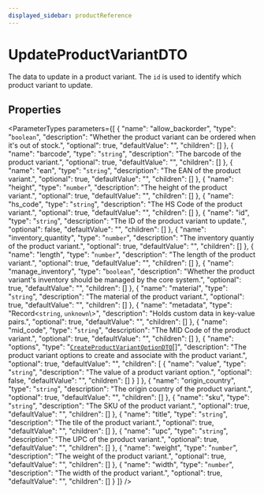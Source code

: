 ```yaml
---
displayed_sidebar: productReference
---
```



# UpdateProductVariantDTO

The data to update in a product variant. The `id` is used to identify which product variant to update.

## Properties

<ParameterTypes parameters={[
  {
    "name": "allow_backorder",
    "type": "`boolean`",
    "description": "Whether the product variant can be ordered when it's out of stock.",
    "optional": true,
    "defaultValue": "",
    "children": []
  },
  {
    "name": "barcode",
    "type": "`string`",
    "description": "The barcode of the product variant.",
    "optional": true,
    "defaultValue": "",
    "children": []
  },
  {
    "name": "ean",
    "type": "`string`",
    "description": "The EAN of the product variant.",
    "optional": true,
    "defaultValue": "",
    "children": []
  },
  {
    "name": "height",
    "type": "`number`",
    "description": "The height of the product variant.",
    "optional": true,
    "defaultValue": "",
    "children": []
  },
  {
    "name": "hs_code",
    "type": "`string`",
    "description": "The HS Code of the product variant.",
    "optional": true,
    "defaultValue": "",
    "children": []
  },
  {
    "name": "id",
    "type": "`string`",
    "description": "The ID of the product variant to update.",
    "optional": false,
    "defaultValue": "",
    "children": []
  },
  {
    "name": "inventory_quantity",
    "type": "`number`",
    "description": "The inventory quantiy of the product variant.",
    "optional": true,
    "defaultValue": "",
    "children": []
  },
  {
    "name": "length",
    "type": "`number`",
    "description": "The length of the product variant.",
    "optional": true,
    "defaultValue": "",
    "children": []
  },
  {
    "name": "manage_inventory",
    "type": "`boolean`",
    "description": "Whether the product variant's inventory should be managed by the core system.",
    "optional": true,
    "defaultValue": "",
    "children": []
  },
  {
    "name": "material",
    "type": "`string`",
    "description": "The material of the product variant.",
    "optional": true,
    "defaultValue": "",
    "children": []
  },
  {
    "name": "metadata",
    "type": "Record<`string`, `unknown`\\>",
    "description": "Holds custom data in key-value pairs.",
    "optional": true,
    "defaultValue": "",
    "children": []
  },
  {
    "name": "mid_code",
    "type": "`string`",
    "description": "The MID Code of the product variant.",
    "optional": true,
    "defaultValue": "",
    "children": []
  },
  {
    "name": "options",
    "type": "[`CreateProductVariantOptionDTO`](CreateProductVariantOptionDTO.mdx)[]",
    "description": "The product variant options to create and associate with the product variant.",
    "optional": true,
    "defaultValue": "",
    "children": [
      {
        "name": "value",
        "type": "`string`",
        "description": "The value of a product variant option.",
        "optional": false,
        "defaultValue": "",
        "children": []
      }
    ]
  },
  {
    "name": "origin_country",
    "type": "`string`",
    "description": "The origin country of the product variant.",
    "optional": true,
    "defaultValue": "",
    "children": []
  },
  {
    "name": "sku",
    "type": "`string`",
    "description": "The SKU of the product variant.",
    "optional": true,
    "defaultValue": "",
    "children": []
  },
  {
    "name": "title",
    "type": "`string`",
    "description": "The tile of the product variant.",
    "optional": true,
    "defaultValue": "",
    "children": []
  },
  {
    "name": "upc",
    "type": "`string`",
    "description": "The UPC of the product variant.",
    "optional": true,
    "defaultValue": "",
    "children": []
  },
  {
    "name": "weight",
    "type": "`number`",
    "description": "The weight of the product variant.",
    "optional": true,
    "defaultValue": "",
    "children": []
  },
  {
    "name": "width",
    "type": "`number`",
    "description": "The width of the product variant.",
    "optional": true,
    "defaultValue": "",
    "children": []
  }
]} />
